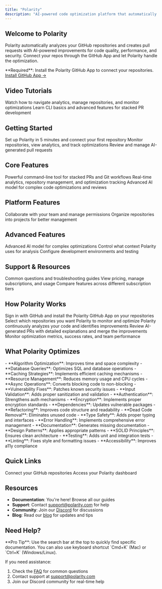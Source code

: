 ```yaml
---
title: "Polarity"
description: "AI-powered code optimization platform that automatically improves your repositories through intelligent pull requests."
---
```


## Welcome to Polarity

Polarity automatically analyzes your GitHub repositories and creates pull requests with AI-powered improvements for code quality, performance, and security. Connect your repos through the GitHub App and let Polarity handle the optimization.

<Note>
  **Required**: Install the Polarity GitHub App to connect your repositories.
  <a href="https://github.com/apps/polarity-ai/installations/select_target">Install GitHub App →</a>
</Note>

## Video Tutorials

<CardGroup cols={2}>
  <Card title="Dashboard Tutorial" icon="play-circle" href="/dashboard#video-tutorial">
    Watch how to navigate analytics, manage repositories, and monitor optimizations
  </Card>
  <Card title="CLI Tutorials" icon="play-circle" href="/polarity-cli#video-tutorials">
    Learn CLI basics and advanced features for stacked PR development
  </Card>
</CardGroup>

## Getting Started

<CardGroup cols={3}>
  <Card title="Quick Start" icon="rocket" href="/quickstart">
    Set up Polarity in 5 minutes and connect your first repository
  </Card>
  <Card title="Dashboard" icon="chart-line" href="/dashboard">
    Monitor repositories, view analytics, and track optimizations
  </Card>
  <Card title="Pull Requests" icon="git-pull-request" href="/pull-requests">
    Review and manage AI-generated pull requests
  </Card>
</CardGroup>

## Core Features

<CardGroup cols={3}>
  <Card title="Polarity CLI" icon="terminal" href="/polarity-cli">
    Powerful command-line tool for stacked PRs and Git workflows
  </Card>
  <Card title="Dashboard" icon="chart-line" href="/dashboard">
    Real-time analytics, repository management, and optimization tracking
  </Card>
  <Card title="Paragon AI" icon="sparkles" href="/paragon">
    Advanced AI model for complex code optimizations and reviews
  </Card>
</CardGroup>

## Platform Features

<CardGroup cols={2}>
  <Card title="Teams" icon="users" href="/teams">
    Collaborate with your team and manage permissions
  </Card>
  <Card title="Projects" icon="folder" href="/projects">
    Organize repositories into projects for better management
  </Card>
</CardGroup>

## Advanced Features

<CardGroup cols={3}>
  <Card title="Paragon" icon="sparkles" href="/paragon">
    Advanced AI model for complex optimizations
  </Card>
  <Card title="Context Management" icon="brain" href="/context">
    Control what context Polarity uses for analysis
  </Card>
  <Card title="Development Mode" icon="wrench" href="/development">
    Configure development environments and testing
  </Card>
</CardGroup>

## Support & Resources

<CardGroup cols={3}>
  <Card title="FAQ" icon="question-circle" href="/faq">
    Common questions and troubleshooting guides
  </Card>
  <Card title="Billing & Plans" icon="credit-card" href="/billing">
    View pricing, manage subscriptions, and usage
  </Card>
  <Card title="Plans & Pricing" icon="tag" href="/plans">
    Compare features across different subscription tiers
  </Card>
</CardGroup>

## How Polarity Works

<Steps>
<Step title="Connect GitHub">
  Sign in with GitHub and install the Polarity GitHub App on your repositories
</Step>
<Step title="Add Repositories">
  Select which repositories you want Polarity to monitor and optimize
</Step>
<Step title="Automatic Analysis">
  Polarity continuously analyzes your code and identifies improvements
</Step>
<Step title="Review Pull Requests">
  Review AI-generated PRs with detailed explanations and merge the improvements
</Step>
<Step title="Track Progress">
  Monitor optimization metrics, success rates, and team performance
</Step>
</Steps>

## What Polarity Optimizes

<Tabs>
<Tab title="Performance">
- **Algorithm Optimization**: Improves time and space complexity
- **Database Queries**: Optimizes SQL and database operations
- **Caching Strategies**: Implements efficient caching mechanisms
- **Resource Management**: Reduces memory usage and CPU cycles
- **Async Operations**: Converts blocking code to non-blocking
</Tab>

<Tab title="Security">
- **Vulnerability Fixes**: Patches known security issues
- **Input Validation**: Adds proper sanitization and validation
- **Authentication**: Strengthens auth mechanisms
- **Encryption**: Implements proper encryption standards
- **Dependencies**: Updates vulnerable packages
</Tab>

<Tab title="Code Quality">
- **Refactoring**: Improves code structure and readability
- **Dead Code Removal**: Eliminates unused code
- **Type Safety**: Adds proper typing and interfaces
- **Error Handling**: Implements comprehensive error management
- **Documentation**: Generates missing documentation
</Tab>

<Tab title="Best Practices">
- **Design Patterns**: Applies appropriate patterns
- **SOLID Principles**: Ensures clean architecture
- **Testing**: Adds unit and integration tests
- **Linting**: Fixes style and formatting issues
- **Accessibility**: Improves a11y compliance
</Tab>
</Tabs>

## Quick Links

<CardGroup cols={2}>
  <Card title="Install GitHub App" icon="github" href="https://github.com/apps/polarity-ai/installations/select_target">
    Connect your GitHub repositories
  </Card>
  <Card title="Open Dashboard" icon="external-link" href="https://app.polarity.com">
    Access your Polarity dashboard
  </Card>
</CardGroup>

## Resources

- **Documentation**: You're here! Browse all our guides
- **Support**: Contact support@polarity.com for help
- **Community**: Join our [Discord](https://discord.gg/polarity) for discussions
- **Blog**: Read our [blog](https://polarity.com/blog) for updates and tips

## Need Help?

<Info>
  **Pro Tip**: Use the search bar at the top to quickly find specific documentation. You can also use keyboard shortcut `Cmd+K` (Mac) or `Ctrl+K` (Windows/Linux).
</Info>

If you need assistance:
1. Check the [FAQ](/faq) for common questions
2. Contact support at support@polarity.com
3. Join our Discord community for real-time help